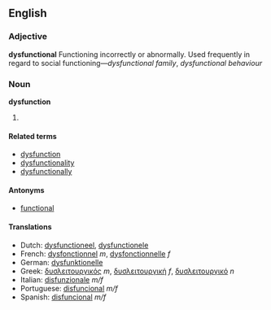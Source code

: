 ==English==

===Adjective===
'''dysfunctional'''
Functioning incorrectly or abnormally. Used frequently in regard to social functioning&mdash;''dysfunctional family'', ''dysfunctional behaviour''

===Noun===
'''dysfunction'''
# {{substub}}

====Related terms====
*[[dysfunction]]
*[[dysfunctionality]]
*[[dysfunctionally]]

====Antonyms====
*[[functional]]

====Translations====
*Dutch: [[dysfunctioneel]], [[dysfunctionele]]
*French: [[dysfonctionnel]] ''m'', [[dysfonctionnelle]] ''f''
*German: [[dysfunktionelle]]
*Greek: [[δυσλειτουργικός]] ''m'', [[δυσλειτουργική]] ''f'', [[δυσλειτουργικό]] ''n''
*Italian: [[disfunzionale]] ''m/f''
*Portuguese: [[disfuncional]] ''m/f''
*Spanish: [[disfuncional]] ''m/f''